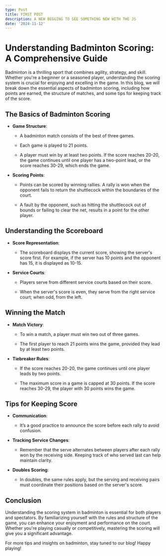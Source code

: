 ```yaml
---
type: Post
title: FIRST POST
description: A NEW BEGGING TO SEE SOMETHING NEW WITH THE JS
date: '2024-11-12'
---
```

# Understanding Badminton Scoring: A Comprehensive Guide

Badminton is a thrilling sport that combines agility, strategy, and skill. Whether you're a beginner or a seasoned player, understanding the scoring system is crucial for enjoying and excelling in the game. In this blog, we will break down the essential aspects of badminton scoring, including how points are earned, the structure of matches, and some tips for keeping track of the score.

## **The Basics of Badminton Scoring**

*   **Game Structure**:

    *   A badminton match consists of the best of three games.

    *   Each game is played to 21 points.

    *   A player must win by at least two points. If the score reaches 20-20, the game continues until one player has a two-point lead, or the score reaches 30-29, which ends the game.

*   **Scoring Points**:

    *   Points can be scored by winning rallies. A rally is won when the opponent fails to return the shuttlecock within the boundaries of the court.

    *   A fault by the opponent, such as hitting the shuttlecock out of bounds or failing to clear the net, results in a point for the other player.

## **Understanding the Scoreboard**

*   **Score Representation**:

    *   The scoreboard displays the current score, showing the server's score first. For example, if the server has 10 points and the opponent has 15, it is displayed as 10-15.

*   **Service Courts**:

    *   Players serve from different service courts based on their score.

    *   When the server's score is even, they serve from the right service court; when odd, from the left.

## **Winning the Match**

*   **Match Victory**:

    *   To win a match, a player must win two out of three games.

    *   The first player to reach 21 points wins the game, provided they lead by at least two points.

*   **Tiebreaker Rules**:

    *   If the score reaches 20-20, the game continues until one player leads by two points.

    *   The maximum score in a game is capped at 30 points. If the score reaches 30-29, the player with 30 points wins the game.

## **Tips for Keeping Score**

*   **Communication**:

    *   It’s a good practice to announce the score before each rally to avoid confusion.

*   **Tracking Service Changes**:

    *   Remember that the serve alternates between players after each rally won by the receiving side. Keeping track of who served last can help maintain clarity.

*   **Doubles Scoring**:

    *   In doubles, the same rules apply, but the serving and receiving pairs must coordinate their positions based on the server's score.

## **Conclusion**

Understanding the scoring system in badminton is essential for both players and spectators. By familiarizing yourself with the rules and structure of the game, you can enhance your enjoyment and performance on the court. Whether you're playing casually or competitively, mastering the scoring will give you a significant advantage.

For more tips and insights on badminton, stay tuned to our blog! Happy playing!
